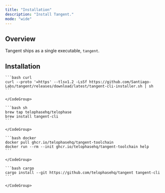 ```yaml
---
title: "Installation"
description: "Install Tangent."
mode: "wide"
---
```


## Overview

Tangent ships as a single executable, `tangent`.

## Installation

<Tabs>
  <Tab title="macOS & Linux">
    <CodeGroup>

    ```bash curl
    curl --proto '=https' --tlsv1.2 -LsSf https://github.com/Santiago-Labs/tangent/releases/download/latest/tangent-cli-installer.sh | sh
    ```

    </CodeGroup>
  </Tab>
  <Tab title="Homebrew">
    <CodeGroup>

    ```bash sh
    brew tap telophasehq/telophase
    brew install tangent-cli
    ```

    </CodeGroup>
  </Tab>
  <Tab title="Docker">
    <CodeGroup>

    ```bash docker
    docker pull ghcr.io/telophasehq/tangent-toolchain
    docker run --rm --init ghcr.io/telophasehq/tangent-toolchain help
    ```

    </CodeGroup>
  </Tab>
  <Tab title="Cargo">
    <CodeGroup>

    ```bash cargo
    cargo install --git https://github.com/telophasehq/tangent tangent-cli
    ```

    </CodeGroup>
  </Tab>
</Tabs>